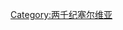 {{Commons category|Serbia in the 17th century}}
{{Century in country category|16|17|16|18|2|塞爾維亞|歐洲|}}

[[Category:两千纪塞尔维亚|Category:两千纪塞尔维亚]]